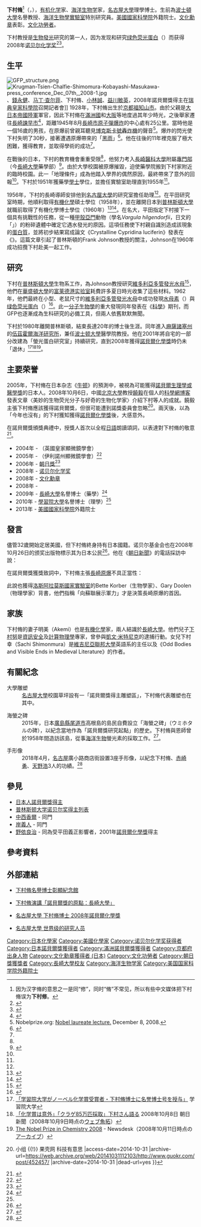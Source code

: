 {{Infobox_Scientist      
| name = 下村脩[[File:Nobel_prize_medal.svg|25px]]<br /><small>{{lang|ja|下村 脩（しもむら おさむ）}}</small>
| image = Osamu Shimomura-press conference Dec 06th, 2008-2.jpg
| image_size = 200px
| caption = 
| birth_date = {{birth date|1928|8|27}}
| birth_place = {{EOJ}}[[京都府|京都府]][[福知山市|福知山市]]
| death_date = {{Death date and age|2018|10|19|1928|8|27}}     
| death_place = {{JPN}}[[長崎縣|長崎縣]][[長崎市|長崎市]]
| residence = [[日本|日本]]<br />[[滿洲國|滿洲國]]<br />[[美國|美國]]
| nationality = {{JPN}}<ref>{{Cite web |url=http://www.nndb.com/people/626/000173107/ |title=存档副本 |accessdate=2008-10-08 |archive-date=2020-11-08 |archive-url=https://web.archive.org/web/20201108012358/https://www.nndb.com/people/626/000173107/ |dead-url=no }}</ref><ref name="nobel">{{Cite web |url=http://nobelprize.org/nobel_prizes/chemistry/laureates/2008/press.html |title=The Nobel Prize in Chemistry 2008 |accessdate=2008-10-08 |archive-date=2018-12-26 |archive-url=https://web.archive.org/web/20181226100107/https://www.nobelprize.org/prizes/chemistry/2008/press-release/ |dead-url=no }}</ref>
| field = [[生物學|生物學]]
| known_for = 發現[[水母素|水母素]]<br />發現[[绿色荧光蛋白|绿色荧光蛋白]]
| work_institution = [[長崎醫科大學|長崎醫科大學]]<br />[[普林斯頓大學|普林斯頓大學]]<br />[[名古屋大學|名古屋大學]]<br />[[波士頓大學|波士頓大學]]<br />[[伍茲霍爾海洋研究所|伍茲霍爾海洋研究所]]
| alma_mater = [[長崎醫科大學|長崎醫科大學]]（今[[長崎大學|長崎大學]]藥學部）<br />[[名古屋大學|名古屋大學]]
| doctoral_advisor = {{link-ja|平田義正|平田義正}}
| doctoral_students =    
| prizes = [[朝日獎|朝日獎]]（2006）<br />文化功勞者（2008）<br />[[日本文化勳章|文化勳章]]（2008）<br />[[诺贝尔化学奖|诺贝尔化学奖]]（2008）
| religion =      
| footnotes =    
| URL = 
| spouse    = 下村明美
|children = [[下村努|下村努]]（子）
}}
{{Japanese|japanese=下村 脩|kana=しもむら おさむ|romaji=Shimomura Osamu}}

'''下村脩'''<ref>因为汉字脩的意思之一是同“修”，同时“脩”不常见，所以有些中文媒体把下村脩误为'''下村修'''。</ref>（{{jpn|j=下村 脩|hg=しもむら おさむ|rm=Shimomura Osamu|f=h}}，{{bd|1928年|8月27日|2018年|10月19日|catIdx=Shimomura}}），[[有机化学|有机化学]]家、[[海洋生物学|海洋生物学]]家，[[名古屋大學|名古屋大學]]理學博士。生前為[[波士頓大學|波士頓大學]]名譽教授、[[海洋生物學實驗室|海洋生物學實驗室]]特別研究員。[[美國國家科學院|美國國家科學院]]外籍院士。[[文化勋章_(日本)|文化勳章]]表彰。[[文化功勞者|文化功勞者]]。

下村教授是[[生物發光|生物發光]]研究的第一人，因为发现和研究[[绿色荧光蛋白|绿色荧光蛋白]]（{{lang|en|GFP}}）而获得2008年[[诺贝尔化学奖|诺贝尔化学奖]]<ref>{{Cite web |url=http://news.sina.com.cn/w/2008-10-08/175916418114.shtml |title=钱永健等三位美国科学家获诺贝尔化学奖 |accessdate=2008-10-08 |archive-date=2008-10-13 |archive-url=https://web.archive.org/web/20081013014330/http://news.sina.com.cn/w/2008-10-08/175916418114.shtml |dead-url=no }}</ref><ref>{{Cite web |url=http://www.ch.ntu.edu.tw/nobel/2008.html |title=存档副本 |accessdate=2016-05-02 |archive-date=2016-09-28 |archive-url=https://web.archive.org/web/20160928054311/http://www.ch.ntu.edu.tw/nobel/2008.html |dead-url=no }}</ref>。

== 生平 ==
[[File:GFP_structure.png|thumb]]
[[File:Krugman-Tsien-Chalfie-Shimomura-Kobayashi-Masukawa-press_conference_Dec_07th,_2008-1.jpg|thumb]]、[[錢永健|錢永健]]、[[马丁·查尔菲|马丁·查尔菲]]、下村脩、[[小林誠_(物理學家)|小林誠]]、[[益川敏英|益川敏英]]，2008年諾貝爾獎得主在[[瑞典皇家科學院|瑞典皇家科學院]]召開記者會]]
1928年，下村脩出生於[[京都|京都]][[福知山市|福知山市]]。由於父親是[[大日本帝國陸軍|大日本帝國陸軍]]軍官，因此下村脩在[[滿洲國|滿洲國]]和[[大阪市|大阪]]等地度過其年少時光，之後舉家遷往[[長崎|長崎]][[諫早市|諫早市]]<ref name="aglow">{{Cite web |url=http://www.hup.harvard.edu/catalog/PIEAGL.html |title=Aglow in the Dark: The Revolutionary Science of Biofluorescence |accessdate=2017-10-18 |archive-date=2009-11-24 |archive-url=https://web.archive.org/web/20091124054440/http://www.hup.harvard.edu/catalog/PIEAGL.html |dead-url=yes }}</ref>，距離1945年8月[[長崎市原子彈爆炸|長崎市原子彈爆炸]]的中心處有25公里。當時他是一個16歲的男孩，在原爆前曾親耳聽見[[博克斯卡號轟炸機|博克斯卡號轟炸機]]的聲音<ref name="nobel1">Nobelprize.org: [http://nobelprize.org/nobel_prizes/chemistry/laureates/2008/shimomura-lecture.html  Nobel laureate lecture.] {{Wayback|url=http://nobelprize.org/nobel_prizes/chemistry/laureates/2008/shimomura-lecture.html |date=20171206101707 }} December 8, 2008.</ref>。爆炸的閃光使下村失明了30秒，接著遭遇原爆帶來的「[[黑雨|黑雨]]」<ref>{{cite web | title=Osamu Shimomura The Nobel Prize in Chemistry 2008 Interview | url=http://nobelprize.org/nobel_prizes/chemistry/laureates/2008/shimomura-telephone.html | publisher=The Official Web Site of the Nobel Foundation | accessdate=2009-01-12 | archive-date=2017-10-19 | archive-url=https://web.archive.org/web/20171019003638/https://www.nobelprize.org/nobel_prizes/chemistry/laureates/2008/shimomura-telephone.html | dead-url=no }}</ref>。他在往後的11年裡克服了極大困難，獲得教育，並取得學術的成功<ref name="aglow"/>。

在戰後的日本，下村的教育機會重重受限<ref name="nobel1"/>，他努力考入[[長崎醫科大學|長崎醫科大學]]附屬[[舊制專門學校|專門部]]（今[[長崎大學|長崎大學]]藥學部）<ref name="woodshole1">{{Cite web |url=http://www.boston.com/news/local/breaking_news/2008/10/woods_hole_cell.html |title=Woods Hole cell biologist wins Nobel Prize |accessdate=2017-10-18 |archive-date=2012-10-21 |archive-url=https://web.archive.org/web/20121021130151/http://www.boston.com/news/local/breaking_news/2008/10/woods_hole_cell.html |dead-url=no }}</ref>。由於大學校園被原爆摧毀，迫使藥學院搬到下村家附近的臨時校園。此一「地理條件」成為他踏入學界的偶然原因，最終帶來了意外的回報<ref name="nobel1"/>。下村於1951年獲藥學[[學士|學士]]學位，並擔任實驗室助理直到1955年<ref name="nobel1"/>。

1956年，下村的長崎導師安排他到[[名古屋大學|名古屋大學]]的{{link-ja|平田義正|平田義正}}研究室擔任助理<ref name="woodshole1"/>。在平田研究室時期，他順利取得[[有機化學|有機化學]]碩士學位（1958年），並在離開日本到[[普林斯頓大學|普林斯頓大學]]就職前取得了有機化學博士學位（1960年）<ref>{{cite web|title=Former Associate Professor Osamu Shimomura Wins the Nobel Prize in Chemistry |url=http://www.nagoya-u.ac.jp/en/index1_081008nobel.html |publisher=Nagoya university |accessdate=2008-12-05 }}{{dead link|date=May 2016|bot=medic}}{{cbignore|bot=medic}}</ref><ref>{{cite web | title=下村脩先生が2008年ノーベル化学賞をご受賞 | url=http://www2.chem.nagoya-u.ac.jp/%7Ecommon/005Overview/nobel2008.phtml | publisher=Nagoya University | accessdate=2008-12-05 | deadurl=yes | archiveurl=https://web.archive.org/web/20081219231239/http://www2.chem.nagoya-u.ac.jp/~common/005Overview/nobel2008.phtml | archivedate=2008-12-19 }}</ref>。在名大，平田指定下村接下一個具有挑戰性的任務，從一種[[甲殼亞門|甲殼亞門]]動物（學名''Vargula hilgendorfii''，日文的「{{lang|ja|海蛍}}」）的粉碎遺體中確定它遇水發光的原因。這項任務使下村親自識別造成該現象的[[蛋白質|蛋白質]]，並將初步結果寫成論文《Crystalline Cypridina luciferin》發表在《{{link-ja|日本化學會歐文誌|Bulletin of the Chemical Society of Japan}}》。這篇文章引起了普林斯頓的Frank Johnson教授的關注，Johnson在1960年成功招攬下村赴美一起工作。

== 研究 ==
下村在[[普林斯頓大學|普林斯頓大學]]生物系工作，為Johnson教授研究[[維多利亞多管發光水母|維多利亞多管發光水母]]<ref>{{Cite web |url=http://www.princeton.edu/main/news/archive/S22/34/86O07/index.xml?section=topstories |title=Nobel goes to former Princeton researcher for discovery made here |accessdate=2017-10-18 |archive-date=2016-04-26 |archive-url=https://web.archive.org/web/20160426130829/http://www.princeton.edu/main/news/archive/S22/34/86O07/index.xml?section=topstories |dead-url=no }}</ref>，他們在[[華盛頓大學|華盛頓大學]]的[[富莱德港实验室|富莱德港实验室]]耗費許多夏日時光收集了這些材料。1962年，他們最終在小型、老鼠尺寸的[[維多利亞多管發光水母|維多利亞多管發光水母]]中成功發現[[水母素|水母素]]（{{lang|en|aequorin}}）與[[绿色荧光蛋白|绿色荧光蛋白]]（{{lang|en|GFP}}）<ref>{{cite web | title=GFP History | url=http://www.conncoll.edu/ccacad/zimmer/GFP-ww/shimomura.html | publisher=Marc Zimmer | accessdate=2008-12-09 | archive-date=2020-11-15 | archive-url=https://web.archive.org/web/20201115015325/https://www.conncoll.edu/ccacad/zimmer/GFP-ww/shimomura.html | dead-url=no }}</ref>。此一[[分子生物學|分子生物學]]的重大發現同年發表在《[[科學_(期刊)|科學]]》期刊，而GFP也逐漸成為生科研究的必備工具，但兩人依舊默默無聞。

下村於1980年離開普林斯頓，結束長達20年的博士後生涯。同年進入[[麻薩諸塞州|麻薩諸塞州]]的[[伍茲霍爾海洋研究所|伍茲霍爾海洋研究所]]，兼任[[波士顿大學|波士顿大學]]醫學院教授。他在2001年將自宅的一部分改建為「螢光蛋白研究室」持續研究，直到2008年獲得[[諾貝爾化學獎|諾貝爾化學獎]]時仍未「退休」<ref name="#1">[http://www.u-presscenter.jp/modules/bulletin/index.php?page=article&storyid=1689 「学習院大学がノーベル化学賞受賞者・下村脩博士に名誉博士号を授与」] {{Wayback|url=http://www.u-presscenter.jp/modules/bulletin/index.php?page=article&storyid=1689 |date=20160304095612 }}学習院大学</ref><ref name=asahi20081008>[http://megalodon.jp/2008-1009-0144-25/www.asahi.com/science/update/1008/TKY200810080259_01.html 「化学賞は意外」「クラゲ85万匹採取」下村さん語る] {{Wayback|url=http://megalodon.jp/2008-1009-0144-25/www.asahi.com/science/update/1008/TKY200810080259_01.html |date=20201108024336 }} 2008年10月8日 朝日新聞（2008年10月9日時点の[[ウェブ魚拓|ウェブ魚拓]]）</ref><ref>[https://web.archive.org/web/20081011113057/http://www.newsdesk.se/pressroom/kungliga_vetenskapsakademien__kva/pressrelease/view/the-nobel-prize-in-chemistry-2008-243710 The Nobel Prize in Chemistry 2008] - Newsdesk（2008年10月11日時点の[[インターネット・アーカイブ|アーカイブ]]）</ref>。

== 主要荣誉 ==
2005年，下村脩在日本杂志《[[牛頓_(雜誌)|牛顿]]》的預測中，被視為可能獲得[[諾貝爾生理學或醫學獎|諾貝爾生理學或醫學獎]]的日本人。2008年10月6日，中國[[北京大學|北京大學]]教授[[饒毅|饒毅]]在個人的[[科學網|科學網]][[博客|博客]]發表文章〈美妙的生物荧光分子与好奇的生物化学家〉介紹下村等人的成就。饒毅主張下村脩應該獲得諾貝爾獎，但很可能遭到諾獎委員會忽略<ref>{{Cite web |url=http://www.guokr.com/post/452457/ |title=【搬运】饶毅：美妙的生物荧光分子与好奇的生物化学家 {{!}} 小组 {{!}} 果壳网 科技有意思 |access-date=2014-10-31 |archive-url=https://web.archive.org/web/20141031112103/http://www.guokr.com/post/452457/ |archive-date=2014-10-31 |dead-url=yes }}</ref>。兩天後，以為「今年也沒有」的下村獲知獲得[[諾貝爾化學獎|諾貝爾化學獎]]後，大感意外。

在諾貝爾獎頒獎典禮中，授獎人首次以全程[[日語|日語]]朗讀頌詞，以表達對下村脩的敬意<ref>{{Cite web |url=https://www.youtube.com/watch?v=bjhjoPBuxRU |title=Nobel Prize Award Ceremony 2008 - Chemistry - comment in Japanese - YouTube |accessdate=2015-01-03 |archive-date=2020-09-14 |archive-url=https://web.archive.org/web/20200914204400/https://www.youtube.com/watch?v=bjhjoPBuxRU |dead-url=no }}</ref>。

*2004年 - {{lang|en|Pearse Prize}}（英國皇家顯微鏡學會）
*2005年 - {{lang|en|Emile Chamot Award}}（伊利諾州顯微鏡學會）<ref>{{Cite web |url=http://www.smsi.org/awards2005.shtml |title=SMSI - Awards 2005 |accessdate=2014-10-31 |archive-date=2008-12-10 |archive-url=https://web.archive.org/web/20081210191353/http://www.smsi.org/awards2005.shtml |dead-url=yes }}</ref>
*2006年 - [[朝日獎|朝日獎]]<ref>{{Cite web|url=http://www.asahi.com/shimbun/award/asahiaward/winners.html#winners2006|title=朝日賞：過去の受賞者|publisher=朝日新聞|accessdate=2009-11-07|archive-date=2012-07-20|archive-url=https://archive.today/20120720001348/http://www.asahi.com/shimbun/award/asahiaward/winners.html#winners2006|dead-url=no}}</ref>
*2008年 - [[诺贝尔化学奖|诺贝尔化学奖]]
*2008年 - [[文化勋章_(日本)|文化勳章]]
*2008年 - {{link-ja|文化功労者|文化功勞者}}
*2009年 - [[長崎大學|長崎大學]]名譽博士（藥學）<ref>{{Cite web |url=http://www.ph.nagasaki-u.ac.jp/history/shimomura/history.html |title=下村脩名誉博士顕彰記念館：下村脩名誉博士の経歴｜長崎大学 薬学部 |accessdate=2014-10-31 |archive-date=2020-09-14 |archive-url=https://web.archive.org/web/20200914204356/http://www.ph.nagasaki-u.ac.jp/history/shimomura/history.html |dead-url=no }}</ref>
*2010年 - [[學習院大學|學習院大學]]名譽博士（理學）<ref name="#1"/>
*2013年 - [[美國國家科學院|美國國家科學院]]外籍院士

== 發言 ==
儘管32歲開始定居美國，但下村脩終身持有日本國籍。诺贝尔基金会也在2008年10月26日的颁奖出版物標示其为日本公民<ref>{{cite web| title = The Nobel Prize in Chemistry 2008–Press Release| publisher = Nobelprize.org| url = http://nobelprize.org/nobel_prizes/chemistry/laureates/2008/press.html| accessdate = 2008-10-08| date = 2008-10-08| archive-date = 2018-12-26| archive-url = https://web.archive.org/web/20181226100107/https://www.nobelprize.org/prizes/chemistry/2008/press-release/| dead-url = no}}</ref>。他在《[[朝日新聞|朝日新聞]]》的電話採訪中說：
{{Cquote|為什麼要特地成为美國人呢？日本人也可以住在美国，申请研究經費也没有受到歧視，我没有感到不方便。<ref>http://www.asahi.com/science/update/1008/TKY200810080259_01.html</ref>}}

在諾貝爾獎獲獎致詞中，下村脩主張[[長崎原爆|長崎原爆]]不具正當性：
{{Cquote|即便為了加速結束戰爭而[[廣島原爆|向廣島投放原子彈]]可以算正當的理由，三天後將炸彈投向長崎，就明顯是在試驗新武器了，這種做法是沒有正當性的。<ref>[https://cn.nytimes.com/science/20130512/c20atomic/zh-hant/ 長崎原子彈親歷者，諾貝爾化學家 - 紐約時報中文網 國際縱覽]</ref>}}

此說也獲得[[洛斯阿拉莫斯國家實驗室|洛斯阿拉莫斯國家實驗室]]的Bette Korber（生物學家）、Gary Doolen（物理學家）背書，他們指稱「向蘇聯展示軍力」才是決策長崎原爆的首因。

== 家族 ==
下村脩的妻子明美（Akemi）也是[[有機化學|有機化學]]家，兩人結識於[[長崎大學|長崎大學]]。他們兒子[[下村努|下村努]]是[[資訊安全|資訊安全]]及[[計算物理學|計算物理學]]專家，曾參與[[凱文·米特尼克|凱文·米特尼克]]的逮捕行動。女兒下村幸（Sachi Shimonmura）是[[維吉尼亞聯邦大學|維吉尼亞聯邦大學]]英語系的主任以及《Odd Bodies and Visible Ends in Medieval Literature》的作者。

== 有關紀念 ==
;大學雕塑
:[[名古屋大學|名古屋大學]]校園草坪設有一「諾貝爾獎得主雕塑區」，下村脩代表雕塑也在其中。

;海螢之碑
:2015年，日本[[廣島縣|廣島縣]][[尾道市|尾道市]]高根島的島民自費設立「海螢之碑」（ウミホタルの碑），以紀念當地作為「諾貝爾獎研究起點」的歷史。下村脩與恩師{{link-ja|平田義正|平田義正}}曾於1958年間造訪該島，從事[[海洋生物|海洋生物]]螢光素的採取工作。<ref>{{Cite web |url=http://www.sankei.com/west/news/150919/wst1509190061-n1.html |title=ノーベル賞・下村氏の研究の原点に「ウミホタルの碑」完成 広島・尾道の高根島（1/2ページ） - 産経WEST |accessdate=2015-09-24 |archive-date=2020-11-15 |archive-url=https://web.archive.org/web/20201115170340/https://www.sankei.com/west/news/150919/wst1509190061-n1.html |dead-url=no }}</ref>。

;手形像
:2018年4月，[[名古屋|名古屋]]廣小路商店街設置3座手形像，以紀念下村脩、[[赤崎勇|赤崎勇]]、[[天野浩|天野浩]]3人的功績。<ref>{{Cite web |url=https://www.asahi.com/articles/ASL4M5SG5L4MOIPE02V.html |title=ふれて目指そうノーベル賞学者　名古屋に手形像完成：朝日新聞デジタル |accessdate=2018-05-02 |archive-date=2018-05-02 |archive-url=https://web.archive.org/web/20180502135940/https://www.asahi.com/articles/ASL4M5SG5L4MOIPE02V.html |dead-url=no }}</ref>

== 參見 ==
{{portal box|日本|人物|化學}}
*[[日本人諾貝爾獎得主|日本人諾貝爾獎得主]]
*[[普林斯顿大学诺贝尔奖得主列表|普林斯顿大学诺贝尔奖得主列表]]
*[[中西香爾|中西香爾]] - 同門
*[[岸義人|岸義人]] - 同門
*[[野依良治|野依良治]] - 同為受平田義正影響者，2001年[[諾貝爾化學獎|諾貝爾化學獎]]得主

== 參考資料 ==
{{Reflist}}

== 外部連結 ==
*{{ja icon}}[http://www.ph.nagasaki-u.ac.jp/history/shimomura/ 下村脩名譽博士彰顯紀念館]{{Wayback|url=http://www.ph.nagasaki-u.ac.jp/history/shimomura/ |date=20200914204430 }}
*{{ja icon}}[https://www.youtube.com/watch?v=QzCmULUgMpY 下村脩演講「諾貝爾獎的原點：長崎大學」]{{Wayback|url=https://www.youtube.com/watch?v=QzCmULUgMpY |date=20201104135453 }}
*{{ja icon}}[https://web.archive.org/web/20181022232503/http://www3.chem.nagoya-u.ac.jp/wordpress/?page_id=1646 名古屋大學 下村脩博士 2008年諾貝爾化學獎]
*{{zh icon}}[http://cn.nagoya-u.ac.jp/people/nobel/osamu_shimomura/index.html 名古屋大學 世界级的研究人员]{{Wayback|url=http://cn.nagoya-u.ac.jp/people/nobel/osamu_shimomura/index.html |date=20201104055525 }}

{{诺贝尔化学奖获得者 (2001年－2025年)}}
{{日本諾貝爾獎得主}}

{{Authority control}}
{{DEFAULTSORT:Shimomura, Osamu}}
[[Category:日本化學家|Category:日本化學家]]
[[Category:美國化學家|Category:美國化學家]]
[[Category:诺贝尔化学奖获得者|Category:诺贝尔化学奖获得者]]
[[Category:日本諾貝爾獎獲得者|Category:日本諾貝爾獎獲得者]]
[[Category:滿洲諾貝爾獎獲得者|Category:滿洲諾貝爾獎獲得者]]
[[Category:京都府出身人物|Category:京都府出身人物]]
[[Category:文化勳章獲得者_(日本)|Category:文化勳章獲得者 (日本)]]
[[Category:文化功勞者|Category:文化功勞者]]
[[Category:朝日獎獲獎者|Category:朝日獎獲獎者]]
[[Category:長崎大學校友|Category:長崎大學校友]]
[[Category:海洋生物学家|Category:海洋生物学家]]
[[Category:美国国家科学院外籍院士|Category:美国国家科学院外籍院士]]